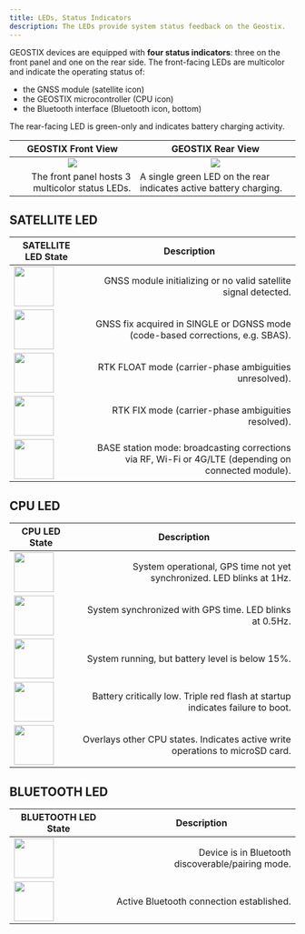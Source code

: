 ```yaml
---
title: LEDs, Status Indicators
description: The LEDs provide system status feedback on the Geostix.
---
```


GEOSTIX devices are equipped with **four status indicators**: three on the front panel and one on the rear side. The front-facing LEDs are multicolor and indicate the operating status of:
- the GNSS module (satellite icon)
- the GEOSTIX microcontroller (CPU icon)
- the Bluetooth interface (Bluetooth icon, bottom)



The rear-facing LED is green-only and indicates battery charging activity.

<table>
    <thead>
        <tr>
            <th style="text-align: center;">GEOSTIX Front View</th>
            <th style="text-align: center;">GEOSTIX Rear View</th>
        </tr>
    </thead>
    <tbody>
        <tr>
            <td style="text-align: center;">
                <div style="display: flex; justify-content: center; gap: 2rem;">
                    <img src="/images/leds/geostixEmbaseRectoVerso2.png"/>
                </div>
            </td>
            <td style="text-align: center;">
                <div style="display: flex; justify-content: center; gap: 2rem;">
                    <img src="/images/leds/geostixEmbaseRectoVerso3.png"/>
                </div>
            </td>
        </tr>
        <tr>
            <td style="text-align: right;">The front panel hosts 3 multicolor status LEDs.</td>
            <td style="text-align: left;">A single green LED on the rear indicates active battery charging.</td>
        </tr>
    </tbody>
</table>

## SATELLITE LED

<table>
    <thead>
        <tr>
            <th style="text-align: center;">SATELLITE LED State</th>
            <th style="text-align: center;">Description</th>
        </tr>
    </thead>
    <tbody>
        <tr>
            <td style="text-align: left; vertical-align: bottom;"><img style="display: flex; justify-content: left; gap: 2rem; height: 70px;" src="/images/leds/sat_stop.svg" /></td>
            <td style="text-align: right;">GNSS module initializing or no valid satellite signal detected.</td>
        </tr>
        <tr>
            <td style="text-align: left; vertical-align: bottom;"><img style="display: flex; justify-content: left; gap: 2rem; height: 70px;" src="/images/leds/sat_rose.svg" /></td>
            <td style="text-align: right;">GNSS fix acquired in SINGLE or DGNSS mode (code-based corrections, e.g. SBAS).</td>
        </tr>
        <tr>
            <td style="text-align: left; vertical-align: bottom;"><img style="display: flex; justify-content: left; gap: 2rem; height: 70px;" src="/images/leds/sat_orange.svg" /></td>
            <td style="text-align: right;">RTK FLOAT mode (carrier-phase ambiguities unresolved).</td>
        </tr>
        <tr>
            <td style="text-align: left; vertical-align: bottom;"><img style="display: flex; justify-content: left; gap: 2rem; height: 70px;" src="/images/leds/sat_vert.svg" /></td>
            <td style="text-align: right;">RTK FIX mode (carrier-phase ambiguities resolved).</td>
        </tr>
        <tr>
            <td style="text-align: left; vertical-align: bottom;"><img style="display: flex; justify-content: left; gap: 2rem; height: 70px;" src="/images/leds/sat_blue.svg" /></td>
            <td style="text-align: right;">BASE station mode: broadcasting corrections via RF, Wi-Fi or 4G/LTE (depending on connected module).</td>
        </tr>
    </tbody>
</table>

## CPU LED

<table>
    <thead>
        <tr>
            <th style="text-align: center;">CPU LED State</th>
            <th style="text-align: center;">Description</th>
        </tr>
    </thead>
    <tbody>
        <tr>
            <td style="text-align: left; vertical-align: bottom;"><img style="display: flex; justify-content: left; gap: 2rem; height: 70px;" src="/images/leds/cpu_vert_1hz.svg" /></td>
            <td style="text-align: right;">System operational, GPS time not yet synchronized. LED blinks at 1Hz.</td>
        </tr>
        <tr>
            <td style="text-align: left; vertical-align: bottom;"><img style="display: flex; justify-content: left; gap: 2rem; height: 70px;" src="/images/leds/cpu_vert.svg" /></td>
            <td style="text-align: right;">System synchronized with GPS time. LED blinks at 0.5Hz.</td>
        </tr>
        <tr>
            <td style="text-align: left; vertical-align: bottom;"><img style="display: flex; justify-content: left; gap: 2rem; height: 70px;" src="/images/leds/cpu_orange.svg" /></td>
            <td style="text-align: right;">System running, but battery level is below 15%.</td>
        </tr>
        <tr>
            <td style="text-align: left; vertical-align: bottom;"><img style="display: flex; justify-content: left; gap: 2rem; height: 70px;" src="/images/leds/cpu_red.svg" /></td>
            <td style="text-align: right;">Battery critically low. Triple red flash at startup indicates failure to boot.</td>
        </tr>
        <tr>
            <td style="text-align: left; vertical-align: bottom;"><img style="display: flex; justify-content: left; gap: 2rem; height: 70px;" src="/images/leds/cpu_blue.svg" /></td>
            <td style="text-align: right;">Overlays other CPU states. Indicates active write operations to microSD card.</td>
        </tr>
    </tbody>
</table>

## BLUETOOTH LED

<table>
    <thead>
        <tr>
            <th style="text-align: center;">BLUETOOTH LED State</th>
            <th style="text-align: center;">Description</th>
        </tr>
    </thead>
    <tbody>
        <tr>
            <td style="text-align: left; vertical-align: bottom;"><img style="display: flex; justify-content: left; gap: 2rem; height: 70px;" src="/images/leds/bt_vert.svg" /></td>
            <td style="text-align: right;">Device is in Bluetooth discoverable/pairing mode.</td>
        </tr>
        <tr>
            <td style="text-align: left; vertical-align: bottom;"><img style="display: flex; justify-content: left; gap: 2rem; height: 70px;" src="/images/leds/bt_blue.svg" /></td>
            <td style="text-align: right;">Active Bluetooth connection established.</td>
        </tr>
    </tbody>
</table>
